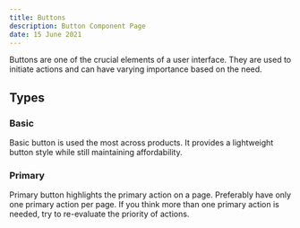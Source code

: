 ```yaml
---
title: Buttons
description: Button Component Page
date: 15 June 2021
---
```


Buttons are one of the crucial elements of a user interface. They are used to initiate actions and can have varying importance based on the need.

## Types

### Basic
Basic button is used the most across products. It provides a lightweight button style while still maintaining affordability.
<br />


### Primary
Primary button highlights the primary action on a page. Preferably have only one primary action per page. If you think more than one primary action is needed, try to re-evaluate the priority of actions.
<br />

